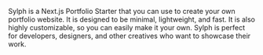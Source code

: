 Sylph is a Next.js Portfolio Starter that you can use to create your own portfolio website. It is designed to be minimal, lightweight, and fast. It is also highly customizable, so you can easily make it your own. Sylph is perfect for developers, designers, and other creatives who want to showcase their work.